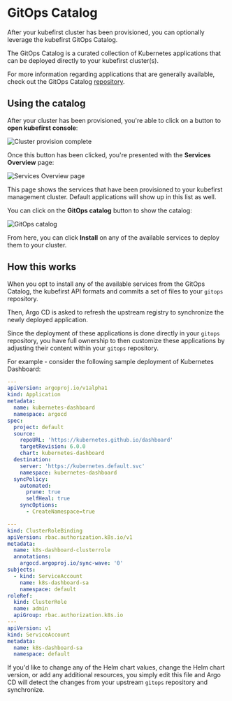 # GitOps Catalog

After your kubefirst cluster has been provisioned, you can optionally leverage the kubefirst GitOps Catalog.

The GitOps Catalog is a curated collection of Kubernetes applications that can be deployed directly to your kubefirst cluster(s).

For more information regarding applications that are generally available, check out the GitOps Catalog [repository](https://github.com/kubefirst/gitops-catalog).

## Using the catalog

After your cluster has been provisioned, you're able to click on a button to **open kubefirst console**:

![Cluster provision complete](../img/common/catalog/button.png)

Once this button has been clicked, you're presented with the **Services Overview** page:

![Services Overview page](../img/common/catalog/page.png)

This page shows the services that have been provisioned to your kubefirst management cluster. Default applications will show up in this list as well.

You can click on the **GitOps catalog** button to show the catalog:

![GitOps catalog](../img/common/catalog/services.png)

From here, you can click **Install** on any of the available services to deploy them to your cluster.

## How this works

When you opt to install any of the available services from the GitOps Catalog, the kubefirst API formats and commits a set of files to your `gitops` repository.

Then, Argo CD is asked to refresh the upstream registry to synchronize the newly deployed application.

Since the deployment of these applications is done directly in your `gitops` repository, you have full ownership to then customize these applications by adjusting their content within your `gitops` repository.

For example - consider the following sample deployment of Kubernetes Dashboard:

```yaml
---
apiVersion: argoproj.io/v1alpha1
kind: Application
metadata:
  name: kubernetes-dashboard
  namespace: argocd
spec:
  project: default
  source:
    repoURL: 'https://kubernetes.github.io/dashboard'
    targetRevision: 6.0.0
    chart: kubernetes-dashboard
  destination:
    server: 'https://kubernetes.default.svc'
    namespace: kubernetes-dashboard
  syncPolicy:
    automated:
      prune: true
      selfHeal: true
    syncOptions:
      - CreateNamespace=true

---
kind: ClusterRoleBinding
apiVersion: rbac.authorization.k8s.io/v1
metadata:
  name: k8s-dashboard-clusterrole
  annotations:
    argocd.argoproj.io/sync-wave: '0'
subjects:
  - kind: ServiceAccount
    name: k8s-dashboard-sa
    namespace: default
roleRef:
  kind: ClusterRole
  name: admin
  apiGroup: rbac.authorization.k8s.io
---
apiVersion: v1
kind: ServiceAccount
metadata:
  name: k8s-dashboard-sa
  namespace: default
```

If you'd like to change any of the Helm chart values, change the Helm chart version, or add any additional resources, you simply edit this file and Argo CD will detect the changes from your upstream `gitops` repository and synchronize.
